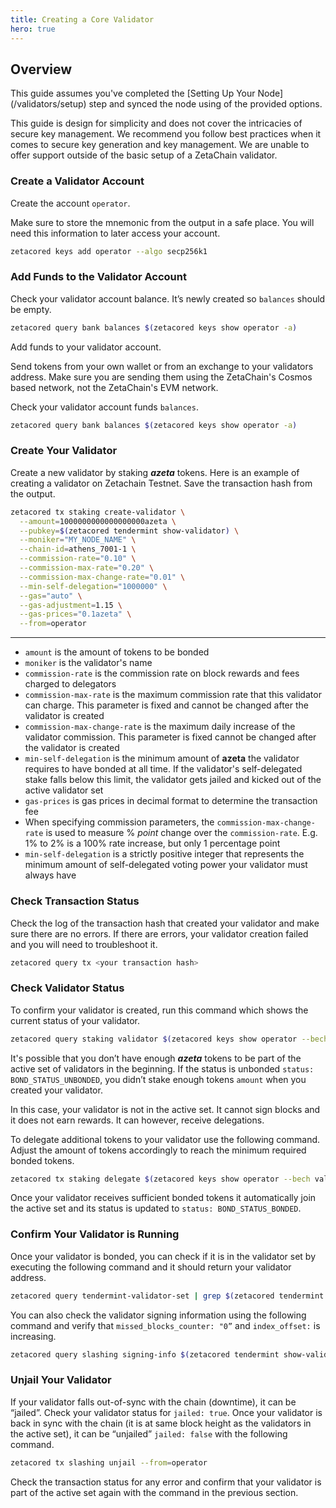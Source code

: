 ```yaml
---
title: Creating a Core Validator
hero: true
---
```



## Overview

<Alert variant="note">
  This guide assumes you've completed the [Setting Up Your Node](/validators/setup) step and synced the node using of
  the provided options.
</Alert>

This guide is design for simplicity and does not cover the intricacies of secure
key management. We recommend you follow best practices when it comes to secure
key generation and key management. We are unable to offer support outside of the
basic setup of a ZetaChain validator.

### Create a Validator Account

Create the account `operator`.

Make sure to store the mnemonic from the output in a safe place. You will need
this information to later access your account.

```bash
zetacored keys add operator --algo secp256k1
```

### Add Funds to the Validator Account

Check your validator account balance. It’s newly created so `balances` should be
empty.

```bash
zetacored query bank balances $(zetacored keys show operator -a)
```

Add funds to your validator account.

Send tokens from your own wallet or from an exchange to your validators address.
Make sure you are sending them using the ZetaChain's Cosmos based network, not
the ZetaChain's EVM network.

Check your validator account funds `balances`.

```bash
zetacored query bank balances $(zetacored keys show operator -a)
```

### Create Your Validator

Create a new validator by staking **_azeta_** tokens. Here is an example of
creating a validator on Zetachain Testnet. Save the transaction hash from the
output.

```bash
zetacored tx staking create-validator \
  --amount=1000000000000000000azeta \
  --pubkey=$(zetacored tendermint show-validator) \
  --moniker="MY_NODE_NAME" \
  --chain-id=athens_7001-1 \
  --commission-rate="0.10" \
  --commission-max-rate="0.20" \
  --commission-max-change-rate="0.01" \
  --min-self-delegation="1000000" \
  --gas="auto" \
  --gas-adjustment=1.15 \
  --gas-prices="0.1azeta" \
  --from=operator
```

---

- `amount` is the amount of tokens to be bonded
- `moniker` is the validator's name
- `commission-rate` is the commission rate on block rewards and fees charged to
  delegators
- `commission-max-rate` is the maximum commission rate that this validator can
  charge. This parameter is fixed and cannot be changed after the validator is
  created
- `commission-max-change-rate` is the maximum daily increase of the validator
  commission. This parameter is fixed cannot be changed after the validator is
  created
- `min-self-delegation` is the minimum amount of **azeta** the validator
  requires to have bonded at all time. If the validator's self-delegated stake
  falls below this limit, the validator gets jailed and kicked out of the active
  validator set
- `gas-prices` is gas prices in decimal format to determine the transaction fee
- When specifying commission parameters, the `commission-max-change-rate` is
  used to measure % *point* change over the `commission-rate`. E.g. 1% to 2% is
  a 100% rate increase, but only 1 percentage point
- `min-self-delegation` is a strictly positive integer that represents the
  minimum amount of self-delegated voting power your validator must always have

### Check Transaction Status

Check the log of the transaction hash that created your validator and make sure
there are no errors. If there are errors, your validator creation failed and you
will need to troubleshoot it.

```bash
zetacored query tx <your transaction hash>
```

### Check Validator Status

To confirm your validator is created, run this command which shows the current
status of your validator.

```bash
zetacored query staking validator $(zetacored keys show operator --bech val -a)
```

It's possible that you don’t have enough **_azeta_** tokens to be part of the
active set of validators in the beginning. If the status is unbonded `status: BOND_STATUS_UNBONDED`, you didn’t stake enough tokens `amount` when you created
your validator.

In this case, your validator is not in the active set. It cannot sign blocks and
it does not earn rewards. It can however, receive delegations.

To delegate additional tokens to your validator use the following command.
Adjust the amount of tokens accordingly to reach the minimum required bonded
tokens.

```bash
zetacored tx staking delegate $(zetacored keys show operator --bech val -a) 1000000azeta --from operator
```

Once your validator receives sufficient bonded tokens it automatically join the
active set and its status is updated to `status: BOND_STATUS_BONDED`.

### **Confirm Your Validator is Running**

Once your validator is bonded, you can check if it is in the validator set by
executing the following command and it should return your validator address.

```bash
zetacored query tendermint-validator-set | grep $(zetacored tendermint show-address)
```

You can also check the validator signing information using the following command
and verify that `missed_blocks_counter: "0”` and `index_offset:` is increasing.

```bash
zetacored query slashing signing-info $(zetacored tendermint show-validator)
```

### Unjail Your Validator

If your validator falls out-of-sync with the chain (downtime), it can be
“jailed”. Check your validator status for `jailed: true`. Once your validator is
back in sync with the chain (it is at same block height as the validators in the
active set), it can be “unjailed” `jailed: false` with the following command.

```bash
zetacored tx slashing unjail --from=operator
```

Check the transaction status for any error and confirm that your validator is
part of the active set again with the command in the previous section.
